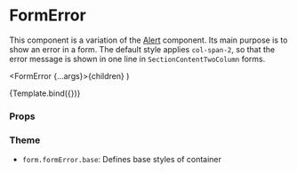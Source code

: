 
<Meta title="Components/Form/FormError" component={FormError} />

# FormError

This component is a variation of the [Alert](/docs/components-alert-alert--default-story) component.
Its main purpose is to show an error in a form. The default style applies `col-span-2`, so that the error message is shown in one line in `SectionContentTwoColumn` forms.

  <FormError {...args}>{children}</FormError>
)

<Canvas>
  <Story name="Default" args={{ children: 'Critical Message.' }}>
    {Template.bind({})}
  </Story>
</Canvas>

### Props

<ArgsTable story="Default" />

### Theme

- `form.formError.base`: Defines base styles of container

